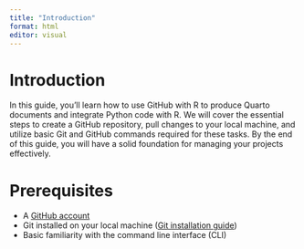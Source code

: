 ```yaml
---
title: "Introduction"
format: html
editor: visual
---
```


# Introduction

In this guide, you'll learn how to use GitHub with R to produce Quarto documents and integrate Python code with R. We will cover the essential steps to create a GitHub repository, pull changes to your local machine, and utilize basic Git and GitHub commands required for these tasks. By the end of this guide, you will have a solid foundation for managing your projects effectively.


# Prerequisites

-   A [GitHub account](https://github.com)
-   Git installed on your local machine ([Git installation guide](https://git-scm.com/book/en/v2/Getting-Started-Installing-Git))
-   Basic familiarity with the command line interface (CLI)
